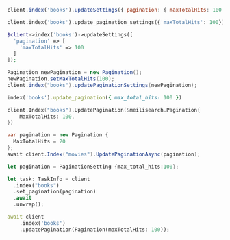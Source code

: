 <CodeGroup>

```javascript JS
client.index('books').updateSettings({ pagination: { maxTotalHits: 100 }})
```

```python Python
client.index('books').update_pagination_settings({'maxTotalHits': 100})
```

```php PHP
$client->index('books')->updateSettings([
  'pagination' => [
    'maxTotalHits' => 100
  ]
]);
```

```java Java
Pagination newPagination = new Pagination();
newPagination.setMaxTotalHits(100);
client.index("books").updatePaginationSettings(newPagination);
```

```ruby Ruby
index('books').update_pagination({ max_total_hits: 100 })
```

```go Go
client.Index("books").UpdatePagination(&meilisearch.Pagination{
    MaxTotalHits: 100,
})
```

```csharp C#
var pagination = new Pagination {
  MaxTotalHits = 20
};
await client.Index("movies").UpdatePaginationAsync(pagination);
```

```rust Rust
let pagination = PaginationSetting {max_total_hits:100};

let task: TaskInfo = client
  .index("books")
  .set_pagination(pagination)
  .await
  .unwrap();
```

```dart Dart
await client
    .index('books')
    .updatePagination(Pagination(maxTotalHits: 100));
```
</CodeGroup>
